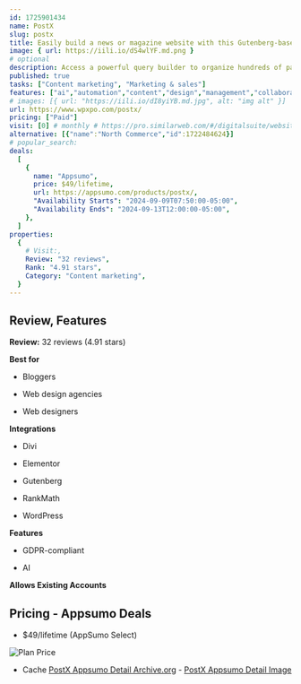 ```yaml
---
id: 1725901434
name: PostX
slug: postx
title: Easily build a news or magazine website with this Gutenberg-based WordPress plugin
image: { url: https://iili.io/dS4wlYF.md.png }
# optional
description: Access a powerful query builder to organize hundreds of pages and posts without breaking a sweatBuild or redesign an entire website in minutes using 250+ templates and a robust site builder
published: true
tasks: ["Content marketing", "Marketing & sales"]
features: ["ai","automation","content","design","management","collaboration","template","workflow"]
# images: [{ url: "https://iili.io/dI8yiYB.md.jpg", alt: "img alt" }]
url: https://www.wpxpo.com/postx/
pricing: ["Paid"]
visit: [0] # monthly # https://pro.similarweb.com/#/digitalsuite/websiteanalysis/home
alternative: [{"name":"North Commerce","id":1722484624}]
# popular_search:
deals:
  [
    {
      name: "Appsumo",
      price: $49/lifetime,
      url: https://appsumo.com/products/postx/,
      "Availability Starts": "2024-09-09T07:50:00-05:00",
      "Availability Ends": "2024-09-13T12:00:00-05:00",
    },
  ]
properties:
  {
    # Visit:,
    Review: "32 reviews",
    Rank: "4.91 stars",
    Category: "Content marketing",
  }
---
```


## Review, Features

**Review:** 32 reviews (4.91 stars)

**Best for**

- Bloggers

- Web design agencies

- Web designers

**Integrations**

- Divi

- Elementor

- Gutenberg

- RankMath

- WordPress

**Features**

- GDPR-compliant

- AI

**Allows Existing Accounts**

## Pricing - Appsumo Deals

- $49/lifetime (AppSumo Select)

<Img src="https://iili.io/dS6IbMQ.png" alt="Plan Price" />

- Cache [PostX Appsumo Detail Archive.org](https://web.archive.org/web/*/https://appsumo.com/products/postx/) - [PostX Appsumo Detail Image](https://iili.io/dS6TMOu.png)
